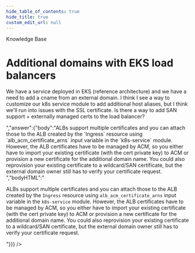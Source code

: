 ```yaml
---
hide_table_of_contents: true
hide_title: true
custom_edit_url: null
---
```



<CenterLayout>
<span className="searchCategory">Knowledge Base</span>
<h1>Additional domains with EKS load balancers</h1>
<GitHub discussion={{"id":"D_kwDOF8slf84AO9A8","number":256,"author":{"login":"autero1"},"title":"Additional domains with EKS load balancers","body":"We have a service deployed in EKS (reference architecture) and we have a need to add a cname from an external domain.  I think I see a way to customize our k8s service module to add additional host aliases, but I think we'll run into issues with the SSL certificate.  Is there a way to add SAN support + externally managed certs to the load balancer?","bodyHTML":"<p dir=\"auto\">We have a service deployed in EKS (reference architecture) and we have a need to add a cname from an external domain.  I think I see a way to customize our k8s service module to add additional host aliases, but I think we'll run into issues with the SSL certificate.  Is there a way to add SAN support + externally managed certs to the load balancer?</p>","answer":{"body":"ALBs support multiple certificates and you can attach those to the ALB created by the `Ingress` resource using `alb_acm_certificate_arns` input variable in the `k8s-service` module. However, the ALB certificates have to be managed by ACM, so you either have to import your existing certificate (with the cert private key) to ACM or provision a new certificate for the additional domain name. You could also reprovision your existing certificate to a wildcard/SAN certificate, but the external domain owner still has to verify your certificate request. ","bodyHTML":"<p dir=\"auto\">ALBs support multiple certificates and you can attach those to the ALB created by the <code class=\"notranslate\">Ingress</code> resource using <code class=\"notranslate\">alb_acm_certificate_arns</code> input variable in the <code class=\"notranslate\">k8s-service</code> module. However, the ALB certificates have to be managed by ACM, so you either have to import your existing certificate (with the cert private key) to ACM or provision a new certificate for the additional domain name. You could also reprovision your existing certificate to a wildcard/SAN certificate, but the external domain owner still has to verify your certificate request.</p>"}}} />

</CenterLayout>
  

<!-- ##DOCS-SOURCER-START
{
  "sourcePlugin": "github-discussions",
  "hash": "36dffbea2f9f327c46c23c64cdabbfb0"
}
##DOCS-SOURCER-END -->
